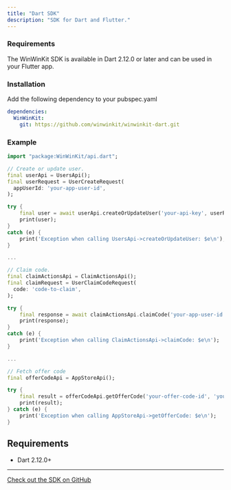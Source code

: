 ```yaml
---
title: "Dart SDK"
description: "SDK for Dart and Flutter."
---
```



### Requirements

The WinWinKit SDK is available in Dart 2.12.0 or later and can be used in your Flutter app.

### Installation

Add the following dependency to your pubspec.yaml

```yaml
dependencies:
  WinWinKit:
    git: https://github.com/winwinkit/winwinkit-dart.git
```

### Example

```dart
import "package:WinWinKit/api.dart";

// Create or update user.
final userApi = UsersApi();
final userRequest = UserCreateRequest(
  appUserId: 'your-app-user-id',
);

try {
    final user = await userApi.createOrUpdateUser('your-api-key', userRequest);
    print(user);
}
catch (e) {
    print('Exception when calling UsersApi->createOrUpdateUser: $e\n');
}

...

// Claim code.
final claimActionsApi = ClaimActionsApi();
final claimRequest = UserClaimCodeRequest(
  code: 'code-to-claim',
);

try {
    final response = await claimActionsApi.claimCode('your-app-user-id', 'your-api-key', claimRequest);
    print(response);
}
catch (e) {
    print('Exception when calling ClaimActionsApi->claimCode: $e\n');
}

...

// Fetch offer code
final offerCodeApi = AppStoreApi();

try {
    final result = offerCodeApi.getOfferCode('your-offer-code-id', 'your-api-key');
    print(result);
} catch (e) {
    print('Exception when calling AppStoreApi->getOfferCode: $e\n');
}
```

## Requirements

- Dart 2.12.0+

---

[Check out the SDK on GitHub](https://github.com/winwinkit/winwinkit-dart)
